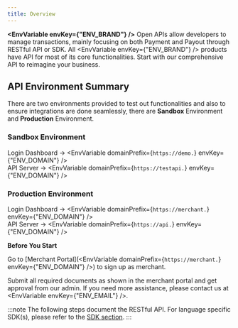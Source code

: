 ```yaml
---
title: Overview
---
```




**<EnvVariable envKey={"ENV_BRAND"} />** Open APIs allow developers to manage transactions, mainly focusing on both Payment and Payout through RESTful API or SDK. All <EnvVariable envKey={"ENV_BRAND"} /> products have API for most of its core functionalities. Start with our comprehensive API to reimagine your business.

## API Environment Summary

There are two environments provided to test out functionalities and also to ensure integrations are done seamlessly, there are **Sandbox** Environment and **Production** Environment.

### Sandbox Environment

Login Dashboard -> <EnvVariable domainPrefix={`https://demo.`} envKey={"ENV_DOMAIN"} /><br />
API Server -> <EnvVariable domainPrefix={`https://testapi.`} envKey={"ENV_DOMAIN"} /><br />

### Production Environment

Login Dashboard -> <EnvVariable domainPrefix={`https://merchant.`} envKey={"ENV_DOMAIN"} /><br />
API Server -> <EnvVariable domainPrefix={`https://api.`} envKey={"ENV_DOMAIN"} />

**Before You Start**

Go to [Merchant Portal]\(<EnvVariable domainPrefix={`https://merchant.`} envKey={"ENV_DOMAIN"} />\) to sign up as merchant.

Submit all required documents as shown in the merchant portal and get approval from our admin. If you need more assistance, please contact us at <EnvVariable envKey={"ENV_EMAIL"} />.

:::note
The following steps document the RESTful API. For language specific
SDK(s), please refer to the [SDK section](../quickstart/sdk).
:::
